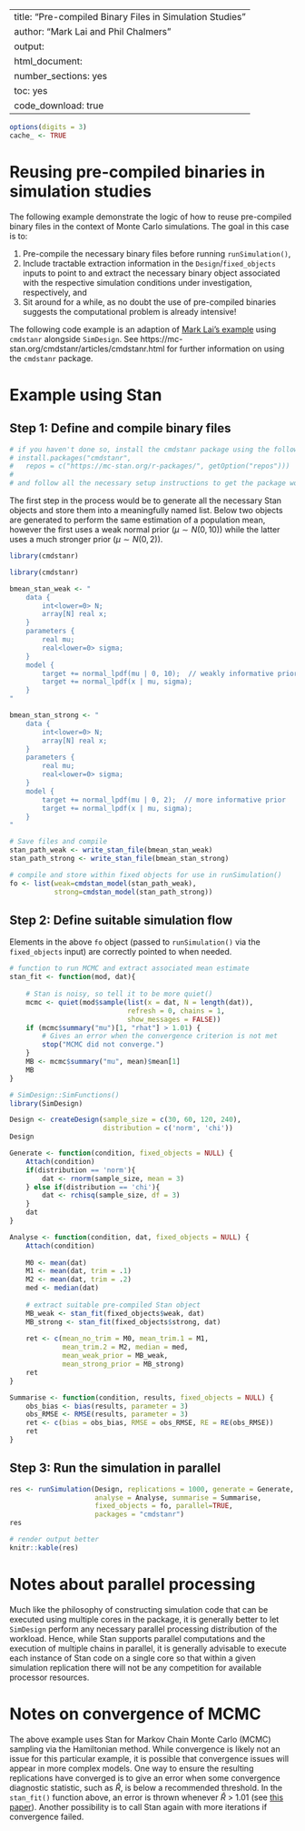 %\VignetteIndexEntry{SimDesign}
%\VignetteEngine{knitr::knitr}
---
title: "Pre-compiled Binary Files in Simulation Studies"
author: "Mark Lai and Phil Chalmers"
output:
  html_document:
    number_sections: yes
    toc: yes
    code_download: true
---

```r
options(digits = 3)
cache_ <- TRUE
```


# Reusing pre-compiled binaries in simulation studies

The following example demonstrate the logic of how to reuse pre-compiled binary files in the context of Monte Carlo simulations. The goal in this case is to:

1) Pre-compile the necessary binary files before running `runSimulation()`,
2) Include tractable extraction information in the `Design`/`fixed_objects` inputs to point to and extract the necessary binary object associated with the respective simulation conditions under investigation, respectively, and
3) Sit around for a while, as no doubt the use of pre-compiled binaries suggests the computational problem is already intensive!

The following code example is an adaption of [Mark Lai's example](https://quantscience.rbind.io/2021/07/14/using-cmdstanr-in-simdesign/) using `cmdstanr` alongside `SimDesign`. See https://mc-stan.org/cmdstanr/articles/cmdstanr.html for further information on using the `cmdstanr` package. 

# Example using Stan

## Step 1: Define and compile binary files 

```r
# if you haven't done so, install the cmdstanr package using the following:
# install.packages("cmdstanr", 
#   repos = c("https://mc-stan.org/r-packages/", getOption("repos")))
#
# and follow all the necessary setup instructions to get the package working
```

The first step in the process would be to generate all the necessary Stan objects and store them into a meaningfully named list. Below two objects are generated to perform the same estimation of a population mean, however the first uses a weak normal prior ($\mu \sim N(0, 10)$) while the latter uses a much stronger prior ($\mu \sim N(0,2$)).

```r
library(cmdstanr)
```


```r
library(cmdstanr)

bmean_stan_weak <- "
    data {
        int<lower=0> N;
        array[N] real x;
    }
    parameters {
        real mu;
        real<lower=0> sigma;
    }
    model {
        target += normal_lpdf(mu | 0, 10);  // weakly informative prior
        target += normal_lpdf(x | mu, sigma);
    }
"

bmean_stan_strong <- "
    data {
        int<lower=0> N;
        array[N] real x;
    }
    parameters {
        real mu;
        real<lower=0> sigma;
    }
    model {
        target += normal_lpdf(mu | 0, 2);  // more informative prior
        target += normal_lpdf(x | mu, sigma);
    }
"

# Save files and compile
stan_path_weak <- write_stan_file(bmean_stan_weak)
stan_path_strong <- write_stan_file(bmean_stan_strong)

# compile and store within fixed objects for use in runSimulation()
fo <- list(weak=cmdstan_model(stan_path_weak), 
		   strong=cmdstan_model(stan_path_strong))
```

## Step 2: Define suitable simulation flow

Elements in the above `fo` object (passed to `runSimulation()` via the `fixed_objects` input) are correctly pointed to when needed.

```r
# function to run MCMC and extract associated mean estimate
stan_fit <- function(mod, dat){
	
	# Stan is noisy, so tell it to be more quiet()
	mcmc <- quiet(mod$sample(list(x = dat, N = length(dat)),
							 refresh = 0, chains = 1, 
							 show_messages = FALSE))
    if (mcmc$summary("mu")[1, "rhat"] > 1.01) {
        # Gives an error when the convergence criterion is not met
        stop("MCMC did not converge.")
    }
    MB <- mcmc$summary("mu", mean)$mean[1]
    MB
}
```

```r
# SimDesign::SimFunctions()
library(SimDesign)

Design <- createDesign(sample_size = c(30, 60, 120, 240), 
                       distribution = c('norm', 'chi'))
Design
```

```r
Generate <- function(condition, fixed_objects = NULL) {
	Attach(condition)
    if(distribution == 'norm'){
        dat <- rnorm(sample_size, mean = 3)
    } else if(distribution == 'chi'){
        dat <- rchisq(sample_size, df = 3)
    }
    dat
}

Analyse <- function(condition, dat, fixed_objects = NULL) {
	Attach(condition)
	
    M0 <- mean(dat)
    M1 <- mean(dat, trim = .1)
    M2 <- mean(dat, trim = .2)
    med <- median(dat)
    
    # extract suitable pre-compiled Stan object
    MB_weak <- stan_fit(fixed_objects$weak, dat)
    MB_strong <- stan_fit(fixed_objects$strong, dat)
    
    ret <- c(mean_no_trim = M0, mean_trim.1 = M1, 
             mean_trim.2 = M2, median = med, 
             mean_weak_prior = MB_weak, 
    		 mean_strong_prior = MB_strong)
    ret
}

Summarise <- function(condition, results, fixed_objects = NULL) {
    obs_bias <- bias(results, parameter = 3)
    obs_RMSE <- RMSE(results, parameter = 3)
    ret <- c(bias = obs_bias, RMSE = obs_RMSE, RE = RE(obs_RMSE))
    ret
}
```


## Step 3: Run the simulation in parallel

```r
res <- runSimulation(Design, replications = 1000, generate = Generate, 
                     analyse = Analyse, summarise = Summarise, 
					 fixed_objects = fo, parallel=TRUE, 
					 packages = "cmdstanr")
res
```



```r
# render output better
knitr::kable(res)
```


# Notes about parallel processing

Much like the philosophy of constructing simulation code that can be executed using multiple cores in the package, it is generally better to let `SimDesign` perform any necessary parallel processing distribution of the workload. Hence, while Stan supports parallel computations and the execution of multiple chains in parallel, it is generally advisable to execute each instance of Stan code on a single core so that within a given simulation replication there will not be any competition for available processor resources. 

# Notes on convergence of MCMC

The above example uses Stan for Markov Chain Monte Carlo (MCMC) sampling via the Hamiltonian method. While convergence is likely not an issue for this particular example, it is possible that convergence issues will appear in more complex models. One way to ensure the resulting replications have converged is to give an error when some convergence diagnostic statistic, such as $\hat R$, is below a recommended threshold. In the `stan_fit()` function above, an error is thrown whenever $\hat R$ > 1.01 (see [this paper](https://doi.org/10.1214/20-BA1221)). Another possibility is to call Stan again with more iterations if convergence failed.
